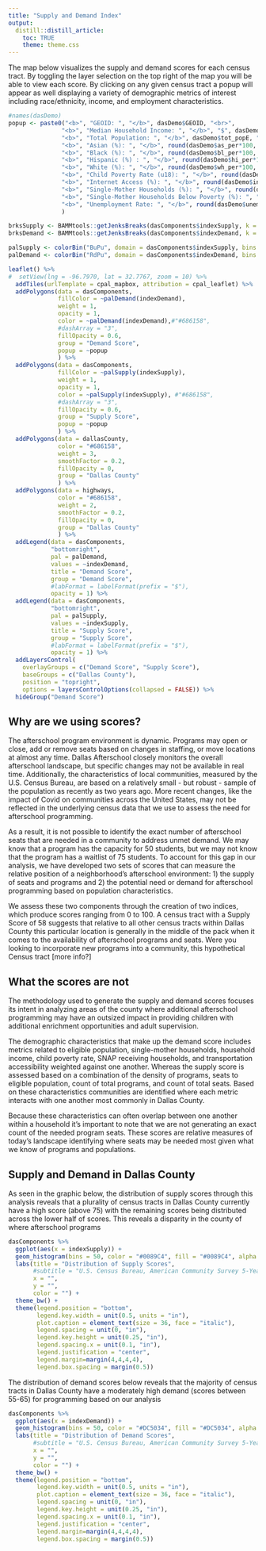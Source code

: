 ```yaml
---
title: "Supply and Demand Index"
output:
  distill::distill_article:
    toc: TRUE
    theme: theme.css
---
```


The map below visualizes the supply and demand scores for each census tract. By toggling the layer selection on the top right of the map you will be able to view each score. By clicking on any given census tract a popup will appear as well displaying a variety of demographic metrics of interest including race/ethnicity, income, and employment characteristics.

```r
#names(dasDemo)
popup <- paste0("<b>", "GEOID: ", "</b>", dasDemo$GEOID, "<br>",
               "<b>", "Median Household Income: ", "</b>", "$", dasDemo$mhiE, "<br>",
               "<b>", "Total Population: ", "</b>", dasDemo$tot_popE, "<br>",
               "<b>", "Asian (%): ", "</b>", round(dasDemo$as_per*100, digits =1), "%", "<br>",
               "<b>", "Black (%): ", "</b>", round(dasDemo$bl_per*100, digits =1), "%", "<br>",
               "<b>", "Hispanic (%) : ", "</b>", round(dasDemo$hi_per*100, digits =1), "%", "<br>",
               "<b>", "White (%): ", "</b>", round(dasDemo$wh_per*100, digits =1), "%", "<br>",
               "<b>", "Child Poverty Rate (u18): ", "</b>", round(dasDemo$cpr*100, digits =1), "%", "<br>",
               "<b>", "Internet Access (%): ", "</b>", round(dasDemo$int_per*100, digits =1), "%", "<br>",
               "<b>", "Single-Mother Households (%): ", "</b>", round(dasDemo$smhh_per*100, digits =1), "%", "<br>",
               "<b>", "Single-Mother Households Below Poverty (%): ", "</b>", round(dasDemo$smhh_bpE*100, digits =1), "%", "<br>",
               "<b>", "Unemployment Rate: ", "</b>", round(dasDemo$unemE*100, digits =1), "%"
               )

brksSupply <- BAMMtools::getJenksBreaks(dasComponents$indexSupply, k = 6)
brksDemand <- BAMMtools::getJenksBreaks(dasComponents$indexDemand, k = 6)

palSupply <- colorBin("BuPu", domain = dasComponents$indexSupply, bins = brksSupply)
palDemand <- colorBin("RdPu", domain = dasComponents$indexDemand, bins = brksDemand)

leaflet() %>%
#  setView(lng = -96.7970, lat = 32.7767, zoom = 10) %>%
  addTiles(urlTemplate = cpal_mapbox, attribution = cpal_leaflet) %>%
  addPolygons(data = dasComponents,
              fillColor = ~palDemand(indexDemand),
              weight = 1,
              opacity = 1,
              color = ~palDemand(indexDemand),#"#686158",
              #dashArray = "3",
              fillOpacity = 0.6,
              group = "Demand Score",
              popup = ~popup
              ) %>%
  addPolygons(data = dasComponents,
              fillColor = ~palSupply(indexSupply),
              weight = 1,
              opacity = 1,
              color = ~palSupply(indexSupply), #"#686158",
              #dashArray = "3",
              fillOpacity = 0.6,
              group = "Supply Score",
              popup = ~popup
              ) %>%
  addPolygons(data = dallasCounty,
              color = "#686158",
              weight = 3,
              smoothFactor = 0.2, 
              fillOpacity = 0,
              group = "Dallas County"
              ) %>%
  addPolygons(data = highways,
              color = "#686158",
              weight = 2,
              smoothFactor = 0.2, 
              fillOpacity = 0,
              group = "Dallas County"
              ) %>%
  addLegend(data = dasComponents,
            "bottomright", 
            pal = palDemand, 
            values = ~indexDemand,
            title = "Demand Score",
            group = "Demand Score",
            #labFormat = labelFormat(prefix = "$"),
            opacity = 1) %>%
  addLegend(data = dasComponents,
            "bottomright", 
            pal = palSupply, 
            values = ~indexSupply,
            title = "Supply Score",
            group = "Supply Score",
            #labFormat = labelFormat(prefix = "$"),
            opacity = 1) %>%
  addLayersControl(
    overlayGroups = c("Demand Score", "Supply Score"),
    baseGroups = c("Dallas County"),
    position = "topright",
    options = layersControlOptions(collapsed = FALSE)) %>% 
  hideGroup("Demand Score")
```

## Why are we using scores?

The afterschool program environment is dynamic. Programs may open or close, add or remove seats based on changes in staffing, or move locations at almost any time. Dallas Afterschool closely monitors  the overall afterschool landscape, but specific changes may not be available in real time. Additionally, the characteristics of local communities, measured by the U.S. Census Bureau, are based on a relatively small - but robust - sample of the population as recently as two years ago. More recent changes, like the impact of Covid on communities across the United States, may not be reflected in the underlying census data that we use to assess the need for afterschool programming. 

As a result, it is not possible to  identify the exact number of afterschool seats that are needed in a community to address unmet demand. We may know that a program has the capacity for 50 students, but we may not know that the program has  a waitlist of 75 students. To account for this gap in our analysis, we have developed two sets of scores that can measure the relative position of a neighborhood's  afterschool environment: 1) the supply of seats and programs and 2) the potential need or demand for afterschool programming based on population characteristics. 

We assess these two components through the creation of two indices, which produce scores ranging from 0 to 100. A census tract with a Supply Score of 58 suggests that relative to all other census tracts within Dallas County this particular location is generally in the middle of the pack when it comes to the availability of afterschool programs and seats. Were you looking to incorporate new programs into a community, this hypothetical Census tract [more info?] 

## What the scores are not

The methodology used to generate the supply and demand scores focuses its intent in analyzing areas of the county where additional afterschool programming may have an outsized impact in providing children with additional enrichment opportunities and adult supervision.

The demographic characteristics that make up the demand score includes metrics related to eligible population, single-mother households, household income, child poverty rate, SNAP receiving households, and transportation accessibility weighted against one another. Whereas the supply score is assessed based on a combination of the density of programs, seats to eligible population, count of total programs, and count of total seats. Based on these characteristics communities are identified where each metric  interacts with one another most commonly in Dallas County.

Because these characteristics can often overlap between one another within a household it's important to note that we are not generating an exact count of the needed program seats. These scores are relative measures of today's landscape identifying where seats may be needed most given what we know of programs and populations.

## Supply and Demand in Dallas County

As seen in the graphic below, the distribution of supply scores through this analysis reveals that a plurality of census tracts in Dallas County currently have a high score (above 75) with the remaining scores being distributed across the lower half of scores. This reveals a disparity in the county of where afterschool programs 

```r
dasComponents %>%
  ggplot(aes(x = indexSupply)) +
  geom_histogram(bins = 50, color = "#0089C4", fill = "#0089C4", alpha = 0.7) +
  labs(title = "Distribution of Supply Scores",
       #subtitle = "U.S. Census Bureau, American Community Survey 5-Year Estimates 2020",
       x = "",
       y = "",
       color = "") +
  theme_bw() +
  theme(legend.position = "bottom",
        legend.key.width = unit(0.5, units = "in"),
        plot.caption = element_text(size = 36, face = "italic"),
        legend.spacing = unit(0, "in"), 
        legend.key.height = unit(0.25, "in"), 
        legend.spacing.x = unit(0.1, "in"), 
        legend.justification = "center",
        legend.margin=margin(4,4,4,4),
        legend.box.spacing = margin(0.5))
```

The distribution of demand scores below reveals that the majority of census tracts in Dallas County have a moderately high demand (scores between 55-65) for programming based on our analysis

```r
dasComponents %>%
  ggplot(aes(x = indexDemand)) +
  geom_histogram(bins = 50, color = "#DC5034", fill = "#DC5034", alpha = 0.7) +
  labs(title = "Distribution of Demand Scores",
       #subtitle = "U.S. Census Bureau, American Community Survey 5-Year Estimates 2020",
       x = "",
       y = "",
       color = "") +
  theme_bw() +
  theme(legend.position = "bottom",
        legend.key.width = unit(0.5, units = "in"),
        plot.caption = element_text(size = 36, face = "italic"),
        legend.spacing = unit(0, "in"), 
        legend.key.height = unit(0.25, "in"), 
        legend.spacing.x = unit(0.1, "in"), 
        legend.justification = "center",
        legend.margin=margin(4,4,4,4),
        legend.box.spacing = margin(0.5))
```